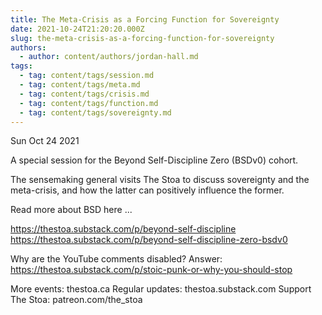 ```yaml
---
title: The Meta-Crisis as a Forcing Function for Sovereignty
date: 2021-10-24T21:20:20.000Z
slug: the-meta-crisis-as-a-forcing-function-for-sovereignty
authors:
  - author: content/authors/jordan-hall.md
tags:
  - tag: content/tags/session.md
  - tag: content/tags/meta.md
  - tag: content/tags/crisis.md
  - tag: content/tags/function.md
  - tag: content/tags/sovereignty.md
---
```






Sun Oct 24 2021

A special session for the Beyond Self-Discipline Zero (BSDv0) cohort.

The sensemaking general visits The Stoa to discuss sovereignty and the meta-crisis, and how the latter can positively influence the former.

Read more about BSD here ...

https://thestoa.substack.com/p/beyond-self-discipline
https://thestoa.substack.com/p/beyond-self-discipline-zero-bsdv0

Why are the YouTube comments disabled? Answer: https://thestoa.substack.com/p/stoic-punk-or-why-you-should-stop

More events: thestoa.ca 
Regular updates: thestoa.substack.com 
Support The Stoa: patreon.com/the_stoa


